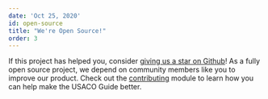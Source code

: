 ```yaml
---
date: 'Oct 25, 2020'
id: open-source
title: "We're Open Source!"
order: 3
---
```


If this project has helped you, consider
[giving us a star on Github](https://github.com/cpinitiative/usaco-guide)! As a
fully open source project, we depend on community members like you to improve
our product. Check out the [contributing](https://usaco.guide/general/contributing) module to learn
how you can help make the USACO Guide better.
